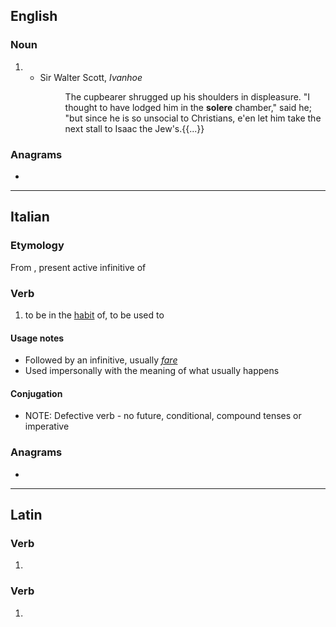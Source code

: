 ==English==

===Noun===
{{en-noun}}

# {{alternative form of|soler|lang=en}}
#* Sir Walter Scott, ''Ivanhoe''
#*: The cupbearer shrugged up his shoulders in displeasure. "I thought to have lodged him in the '''solere''' chamber," said he; "but since he is so unsocial to Christians, e'en let him take the next stall to Isaac the Jew's.{{...}}

{{Webster 1913}}

===Anagrams===
* {{anagrams|en|Loeser|Lorees|or else|resole}}

----

==Italian==

===Etymology===
From {{inh|it|la|solēre}}, present active infinitive of {{m|la|soleō||be accustomed}}

===Verb===
{{it-verb}}

# to be in the [[habit]] of, to be used to

====Usage notes====
* Followed by an infinitive, usually ''[[fare#Italian|fare]]''
* Used impersonally with the meaning of what usually happens

====Conjugation====
* NOTE: Defective verb - no future, conditional, compound tenses or imperative
{{it-conj-ere|sol|none
|ger=-|presp=-|pastp=solito
|pres1s=soglio|pres2s=suoli|pres3s=suole|pres1p=sogliamo|pres3p=sogliono
|prem3s2=-|prem3p=solerono|prem3p2=-
|fut1s=-|fut2s=-|fut3s=-|fut1p=-|fut2p=-|fut3p=-
|cond1s=-|cond2s=-|cond3s=-|cond1p=-|cond2p=-|cond3p=-
|sub123s=soglia|sub1p=sogliamo|sub2p=sogliate|sub3p=sogliano
|imp2s=-|imp3s=-|imp1p=-|imp2p=-|imp3p=-}}

===Anagrams===
* {{l|it|lesero}}

----

==Latin==

===Verb===
{{la-verb-form|sōlēre}}

# {{inflection of|sōlor||2|s|pres|actv|subj|lang=la}}

===Verb===
{{la-verb-form|solēre}}

# {{inflection of|soleō||pres|actv|inf|lang=la}}